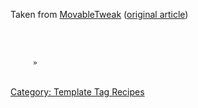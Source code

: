 Taken from [http://www.movabletweak.com/ MovableTweak] ([http://www.movabletweak.com/categories/creative_subcategories.php original article])

 <mt:HasParentCategory>
    <mt:ParentCategories exclude_current="1">
        <a href="<mt:CategoryArchiveLink/>"><mt:CategoryLabel /></a>
    </mt:ParentCategories>  »
 </mt:HasParentCategory>
 <mt:ArchiveTitle />

[[Category: Template Tag Recipes]]